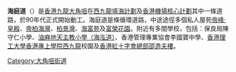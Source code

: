 {{Unreferenced|time=2016-07-08T22:56:19+00:00}}
{{Infobox Hong Kong Road
|   中文街道名稱    =  海庭道
|   英文街道名稱    =  Hoi Ting Road
|   圖片    =  File:Hoi Ting Road.jpg
|   圖片說明    =  海庭道，近[[帝峯·皇殿|帝峯·皇殿]]
|   路段總長度    =  1.5
|   行車線數量    =  兩線雙程
|   所在地區    =  [[香港|香港]][[油尖旺區|油尖旺區]]
|   起點    =  [[油尖旺區|油尖旺區]][[海泓道|海泓道]]
|   終點    =  [[油尖旺區|油尖旺區]][[海泓道|海泓道]]
|   通車日期    =  1998年
}}

'''海庭道'''（{{lang-en|'''Hoi Ting Road'''}}）是[[香港|香港]][[九龍|九龍]][[大角咀|大角咀]]在[[西九龍填海計劃|西九龍填海計劃]]及[[香港機場核心計劃|香港機場核心計劃]]其中一條道路，於90年代正式開始動工。海庭道是條循環道路，中途途徑多個私人屋苑[[帝峰·皇殿|帝峰·皇殿]]、[[帝柏海灣|帝柏海灣]]、[[柏景灣|柏景灣]]、[[海富苑|海富苑]]及[[富榮花園|富榮花園]]。附近有多間學校，包括：保良局陳守仁小學、[[油麻地天主教小學（海泓道）|油麻地天主教小學（海泓道）]]、香港管理專業協會李國寶中學、[[香港理工大學|香港理工大學]][[香港專上學院|香港專上學院]][[西九龍|西九龍]]校園及[[香港紅十字會總部邵逸夫樓|香港紅十字會總部邵逸夫樓]]。

[[Category:大角咀街道|Category:大角咀街道]]
